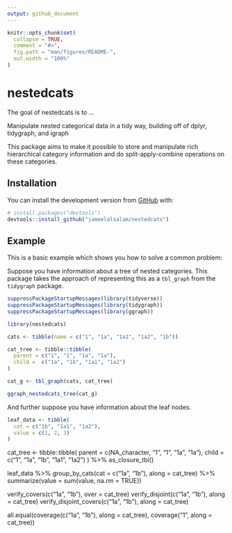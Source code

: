 ```yaml
---
output: github_document
---
```


<!-- README.md is generated from README.Rmd. Please edit that file -->

```r
knitr::opts_chunk$set(
  collapse = TRUE,
  comment = "#>",
  fig.path = "man/figures/README-",
  out.width = "100%"
)
```

# nestedcats

<!-- badges: start -->
<!-- badges: end -->

The goal of nestedcats is to ...

Manipulate nested categorical data in a tidy way, building off of dplyr, tidygraph, and igraph

This package aims to make it possible to store and manipulate rich hierarchical category information and do split-apply-combine operations on these categories.

## Installation

You can install the development version from [GitHub](https://github.com/) with:

``` r
# install.packages("devtools")
devtools::install_github("jameelalsalam/nestedcats")
```
## Example

This is a basic example which shows you how to solve a common problem:

Suppose you have information about a tree of nested categories. This package takes the approach of representing this as a `tbl_graph` from the `tidygraph` package.

```r

suppressPackageStartupMessages(library(tidyverse))
suppressPackageStartupMessages(library(tidygraph))
suppressPackageStartupMessages(library(ggraph))

library(nestedcats)

cats <- tibble(name = c("1", "1a", "1a1", "1a2", "1b"))

cat_tree <- tibble::tibble(
  parent = c("1", "1", "1a", "1a"),
  child =  c("1a", "1b", "1a1", "1a2")
)

cat_g <- tbl_graph(cats, cat_tree)

ggraph_nestedcats_tree(cat_g)

```

And further suppose you have information about the leaf nodes.

```r

leaf_data <- tibble(
  cat = c("1b", "1a1", "1a2"),
  value = c(1, 2, 3)
)

```




cat_tree <- tibble::tibble(
  parent = c(NA_character, "1", "1", "1a", "1a"),
  child = c("1", "1a", "1b", "1a1", "1a2")
) %>% as_closure_tbl()



leaf_data %>%
  group_by_cats(cat = c("1a", "1b"), along = cat_tree) %>%
  summarize(value = sum(value, na.rm = TRUE))

verify_covers(c("1a", "1b"), over = cat_tree)
verify_disjoint(c("1a", "1b"), along = cat_tree)
verify_disjoint_covers(c("1a", "1b"), along = cat_tree)

all.equal(coverage(c("1a", "1b"), along = cat_tree),
          coverage("1", along = cat_tree))



